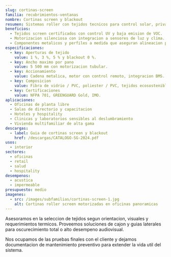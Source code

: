 ```yaml
---
slug: cortinas-screen
familia: recubrimientos-ventanas
nombre: Cortinas screen y blackout
resumen: Sistemas roller con tejidos tecnicos para control solar, privacidad y ahorro energetico.
beneficios:
  - Tejidos screen certificados con control UV y baja emision de VOC.
  - Motorizacion silenciosa con integracion a sensores de luz y clima.
  - Componentes metalicos y perfiles a medida que aseguran alineacion perfecta.
especificaciones:
  - key: Aperturas de tejido
    value: 1 %, 3 %, 5 % y blackout 0 %.
  - key: Ancho maximo por pano
    value: 5 500 mm con motorizacion tubular.
  - key: Accionamiento
    value: Cadena metalica, motor con control remoto, integracion BMS.
  - key: Composicion
    value: Fibra de vidrio / PVC, poliester / PVC, tejidos ecosostenibles.
  - key: Certificaciones
    value: NFPA 701, GREENGUARD Gold, IMO.
aplicaciones:
  - Oficinas de planta libre
  - Salas de directorio y capacitacion
  - Hoteles y hospitality
  - Clinicas y laboratorios sensibles al deslumbramiento
  - Vivienda multifamiliar de alta gama
descargas:
  - label: Guia de cortinas screen y blackout
    href: /descargas/CATALOGO-SG-2024.pdf
usos:
  - interior
sectores:
  - oficinas
  - retail
  - salud
  - hospitality
desempenos:
  - acustica
  - impermeable
presupuesto: medio
imagenes:
  - src: /images/subfamilias/cortinas-screen-1.jpg
    alt: Cortinas roller screen motorizadas en oficinas panoramicas
---
```


Asesoramos en la seleccion de tejidos segun orientacion, visuales y requerimientos termicos. Proveemos soluciones de cajon y guias laterales para oscurecimiento total o alto desempeno audiovisual.

Nos ocupamos de las pruebas finales con el cliente y dejamos documentacion de mantenimiento preventivo para extender la vida util del sistema.

